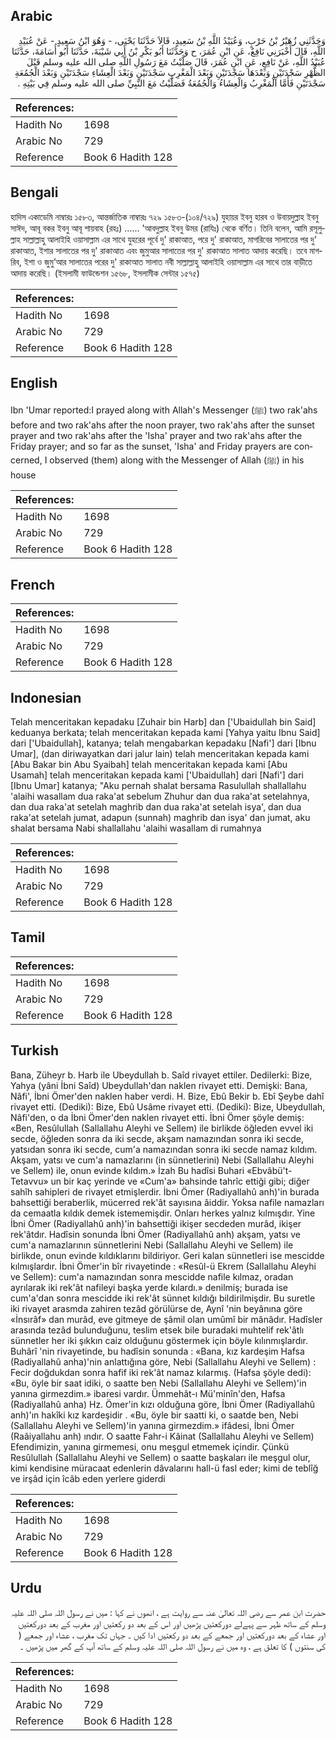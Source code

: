 ## Arabic


<div dir="rtl" lang="ar" style={{fontSize:'larger',backgroundColor:'#f8f9fa',padding:20}}>
وَحَدَّثَنِي زُهَيْرُ بْنُ حَرْبٍ، وَعُبَيْدُ اللَّهِ بْنُ سَعِيدٍ، قَالاَ حَدَّثَنَا يَحْيَى، - وَهُوَ ابْنُ سَعِيدٍ - عَنْ عُبَيْدِ اللَّهِ، قَالَ أَخْبَرَنِي نَافِعٌ، عَنِ ابْنِ عُمَرَ، ح وَحَدَّثَنَا أَبُو بَكْرِ بْنُ أَبِي شَيْبَةَ، حَدَّثَنَا أَبُو أُسَامَةَ، حَدَّثَنَا عُبَيْدُ اللَّهِ، عَنْ نَافِعٍ، عَنِ ابْنِ عُمَرَ، قَالَ صَلَّيْتُ مَعَ رَسُولِ اللَّهِ صلى الله عليه وسلم قَبْلَ الظُّهْرِ سَجْدَتَيْنِ وَبَعْدَهَا سَجْدَتَيْنِ وَبَعْدَ الْمَغْرِبِ سَجْدَتَيْنِ وَبَعْدَ الْعِشَاءِ سَجْدَتَيْنِ وَبَعْدَ الْجُمُعَةِ سَجْدَتَيْنِ فَأَمَّا الْمَغْرِبُ وَالْعِشَاءُ وَالْجُمُعَةُ فَصَلَّيْتُ مَعَ النَّبِيِّ صلى الله عليه وسلم فِي بَيْتِهِ ‏.‏
</div>
<div style={{backgroundColor:'#f8f9fa',padding:20, marginBottom: 10}}><table> <thead> <tr> <th>References:</th> <th></th> </tr> </thead> <tbody><tr><td>Hadith No</td><td>1698</td></tr><tr><td>Arabic No</td><td>729</td></tr><tr><td>Reference</td><td>Book 6 Hadith 128</td></tr></tbody></table></div>

## Bengali


<div dir="ltr" lang="bn" style={{fontSize:'larger',backgroundColor:'#f8f9fa',padding:20}}>
হাদিস একাডেমি নাম্বারঃ ১৫৮৩, আন্তর্জাতিক নাম্বারঃ ৭২৯ ১৫৮৩-(১০৪/৭২৯) যুহায়র ইবনু হারব ও উবায়দুল্লাহ ইবনু সাঈদ, আবূ বকর ইবনু আবূ শায়বাহ (রহঃ) ...... 'আবদুল্লাহ ইবনু উমর (রাযিঃ) থেকে বর্ণিত। তিনি বলেন, আমি রসূলুল্লাহ সাল্লাল্লাহু আলাইহি ওয়াসাল্লাম এর সাথে যুহরের পূর্বে দু' রাকাআত, পরে দু' রাকাআত, মাগরিবের সালাতের পর দু' রাকাআত, ইশার সালাতের পর দু' রাকাআত এবং জুমুআর সালাতের পর দু' রাকাআত সালাত আদায় করেছি। তবে মাগরিব, ইশা ও জুমু’আর সালাতের পরের দু' রাকাআত সালাত নবী সাল্লাল্লাহু আলাইহি ওয়াসাল্লাম এর সাথে তার বাড়ীতে আদায় করেছি। (ইসলামী ফাউন্ডেশন ১৫৬৮, ইসলামীক সেন্টার ১৫৭৫)
</div>
<div style={{backgroundColor:'#f8f9fa',padding:20, marginBottom: 10}}><table> <thead> <tr> <th>References:</th> <th></th> </tr> </thead> <tbody><tr><td>Hadith No</td><td>1698</td></tr><tr><td>Arabic No</td><td>729</td></tr><tr><td>Reference</td><td>Book 6 Hadith 128</td></tr></tbody></table></div>

## English


<div dir="ltr" lang="en" style={{fontSize:'larger',backgroundColor:'#f8f9fa',padding:20}}>
Ibn 'Umar reported:I prayed along with Allah's Messenger (ﷺ) two rak'ahs before and two rak'ahs after the noon prayer, two rak'ahs after the sunset prayer and two rak'ahs after the 'Isha' prayer and two rak'ahs after the Friday prayer; and so far as the sunset, 'Isha' and Friday prayers are concerned, I observed (them) along with the Messenger of Allah (ﷺ) in his house
</div>
<div style={{backgroundColor:'#f8f9fa',padding:20, marginBottom: 10}}><table> <thead> <tr> <th>References:</th> <th></th> </tr> </thead> <tbody><tr><td>Hadith No</td><td>1698</td></tr><tr><td>Arabic No</td><td>729</td></tr><tr><td>Reference</td><td>Book 6 Hadith 128</td></tr></tbody></table></div>

## French


<div dir="ltr" lang="fr" style={{fontSize:'larger',backgroundColor:'#f8f9fa',padding:20}}>

</div>
<div style={{backgroundColor:'#f8f9fa',padding:20, marginBottom: 10}}><table> <thead> <tr> <th>References:</th> <th></th> </tr> </thead> <tbody><tr><td>Hadith No</td><td>1698</td></tr><tr><td>Arabic No</td><td>729</td></tr><tr><td>Reference</td><td>Book 6 Hadith 128</td></tr></tbody></table></div>

## Indonesian


<div dir="ltr" lang="id" style={{fontSize:'larger',backgroundColor:'#f8f9fa',padding:20}}>
Telah menceritakan kepadaku [Zuhair bin Harb] dan ['Ubaidullah bin Said] keduanya berkata; telah menceritakan kepada kami [Yahya yaitu Ibnu Said] dari ['Ubaidullah], katanya; telah mengabarkan kepadaku [Nafi'] dari [Ibnu Umar], (dan diriwayatkan dari jalur lain) telah menceritakan kepada kami [Abu Bakar bin Abu Syaibah] telah menceritakan kepada kami [Abu Usamah] telah menceritakan kepada kami ['Ubaidullah] dari [Nafi'] dari [Ibnu Umar] katanya; "Aku pernah shalat bersama Rasulullah shallallahu 'alaihi wasallam dua raka'at sebelum Zhuhur dan dua raka'at setelahnya, dan dua raka'at setelah maghrib dan dua raka'at setelah isya', dan dua raka'at setelah jumat, adapun (sunnah) maghrib dan isya' dan jumat, aku shalat bersama Nabi shallallahu 'alaihi wasallam di rumahnya
</div>
<div style={{backgroundColor:'#f8f9fa',padding:20, marginBottom: 10}}><table> <thead> <tr> <th>References:</th> <th></th> </tr> </thead> <tbody><tr><td>Hadith No</td><td>1698</td></tr><tr><td>Arabic No</td><td>729</td></tr><tr><td>Reference</td><td>Book 6 Hadith 128</td></tr></tbody></table></div>

## Tamil


<div dir="ltr" lang="ta" style={{fontSize:'larger',backgroundColor:'#f8f9fa',padding:20}}>

</div>
<div style={{backgroundColor:'#f8f9fa',padding:20, marginBottom: 10}}><table> <thead> <tr> <th>References:</th> <th></th> </tr> </thead> <tbody><tr><td>Hadith No</td><td>1698</td></tr><tr><td>Arabic No</td><td>729</td></tr><tr><td>Reference</td><td>Book 6 Hadith 128</td></tr></tbody></table></div>

## Turkish


<div dir="ltr" lang="tr" style={{fontSize:'larger',backgroundColor:'#f8f9fa',padding:20}}>
Bana, Züheyr b. Harb ile Ubeydullah b. Saîd rivayet ettiler. Dedilerki: Bize, Yahya (yâni İbni Saîd) Ubeydullah'dan naklen rivayet etti. Demişki: Bana, Nâfi', İbni Ömer'den naklen haber verdi. H. Bize, Ebû Bekir b. Ebî Şeybe dahî rivayet etti. (Dediki): Bize, Ebû Usâme rivayet etti. (Dediki): Bize, Ubeydullah, Nâfi'den, o da İbni Ömer'den naklen rivayet etti. İbni Ömer şöyle demiş: «Ben, Resûlullah (Sallallahu Aleyhi ve Sellem) ile birlikde öğleden evvel iki secde, öğleden sonra da iki secde, akşam namazından sonra iki secde, yatsıdan sonra iki secde, cum'a namazından sonra iki secde namaz kıldım. Akşam, yatsı ve cum'a namazlarını (in sünnetlerini) Nebi (Sallallahu Aleyhi ve Sellem) ile, onun evinde kıldım.» İzah Bu hadîsi Buhari «Ebvâbü't-Tetavvu» un bir kaç yerinde ve «Cum'a» bahsinde tahrîc ettiği gibi; diğer sahîh sahipleri de rivayet etmişlerdir. İbni Ömer (Radiyallahû anh)'in burada bahsettiği beraberlik, mücerred rek'ât sayısına âiddir. Yoksa nafile namazları da cemaatla kıldık demek istememişdir. Onları herkes yalnız kılmışdır. Yine İbni Ömer (Radiyallahû anh)'in bahsettiği ikişer secdeden murâd, ikişer rek'âtdır. Hadîsin sonunda İbni Ömer (Radiyallahû anh) akşam, yatsı ve cum'a namazlarının sünnetlerini Nebi (Sallallahu Aleyhi ve Sellem) ile birlikde, onun evinde kıldıklarını bildiriyor. Geri kalan sünnetleri ise mescidde kılmışlardır. İbni Ömer'in bîr rivayetinde : «Resûl-ü Ekrem (Sallallahu Aleyhi ve Sellem): cum'a namazından sonra mescidde nafile kılmaz, oradan ayrılarak iki rek'ât nafileyi başka yerde kılardı.» denilmiş; burada ise cum'a'dan sonra mescidde iki rek'ât sünnet kıldığı bildirilmişdir. Bu suretle iki rivayet arasmda zahiren tezâd görülürse de, Aynî 'nin beyânına göre «İnsırâf» dan murâd, eve gitmeye de şâmil olan umûmî bir mânâdır. Hadîsler arasında tezâd bulunduğunu, teslim etsek bile buradaki muhtelif rek'âtlı sünnetler her iki şıkkın caiz olduğunu göstermek için böyle kılınmışlardır. Buhârî 'nin rivayetinde, bu hadîsin sonunda : «Bana, kız kardeşim Hafsa (Radiyallahû anha)'nin anlattığına göre, Nebi (Sallallahu Aleyhi ve Sellem) : Fecir doğdukdan sonra hafif iki rek'ât namaz kılarmış. (Hafsa şöyle dedi): «Bu, öyle bir saat idiki, o saatte ben Nebi (Sallallahu Aleyhi ve Sellem)'in yanına girmezdim.» ibaresi vardır. Ümmehât-ı Mü'minîn'den, Hafsa (Radiyallahû anha) Hz. Ömer'in kızı olduğuna göre, İbni Ömer (Radiyallahû anh)'ın hakîki kız kardeşidir . «Bu, öyle bir saatti ki, o saatde ben, Nebi (Sallallahu Aleyhi ve Sellem)'in yanına girmezdim.» ifâdesi, İbni Ömer (Raâiyallahu anh) ındır. O saatte Fahr-i Kâinat (Sallallahu Aleyhi ve Sellem) Efendimizin, yanına girmemesi, onu meşgul etmemek içindir. Çünkü Resûlullah (Sallallahu Aleyhi ve Sellem) o saatte başkaları ile meşgul olur, kimi kendisine müracaat edenlerin dâvalarını hall-ü fasl eder; kimi de teblîğ ve irşâd için îcâb eden yerlere giderdi
</div>
<div style={{backgroundColor:'#f8f9fa',padding:20, marginBottom: 10}}><table> <thead> <tr> <th>References:</th> <th></th> </tr> </thead> <tbody><tr><td>Hadith No</td><td>1698</td></tr><tr><td>Arabic No</td><td>729</td></tr><tr><td>Reference</td><td>Book 6 Hadith 128</td></tr></tbody></table></div>

## Urdu


<div dir="rtl" lang="ur" style={{fontSize:'larger',backgroundColor:'#f8f9fa',padding:20}}>
حضرت ابن عمر سے رضی اللہ تعالیٰ عنہ سے روایت ہے ، انھوں نے کہا : میں نے رسول اللہ صلی اللہ علیہ وسلم کے ساتھ ظہر سے پہےلے دورکعتیں پڑھیں اور اس کے بعد دو رکعتیں اور مغرب کے بعد دورکعتیں اور عشاء کے بعد دورکعتیں اور جمعے کے بعد دو رکعتیں ادا کیں ۔ جہاں تک مغرب ، عشاء اور جمعے ( کی سنتوں ) کا تعلق ہے ، وہ میں نے رسول اللہ صلی اللہ علیہ وسلم کے ساتھ آپ کے گھر میں پڑھیں ۔
</div>
<div style={{backgroundColor:'#f8f9fa',padding:20, marginBottom: 10}}><table> <thead> <tr> <th>References:</th> <th></th> </tr> </thead> <tbody><tr><td>Hadith No</td><td>1698</td></tr><tr><td>Arabic No</td><td>729</td></tr><tr><td>Reference</td><td>Book 6 Hadith 128</td></tr></tbody></table></div>
